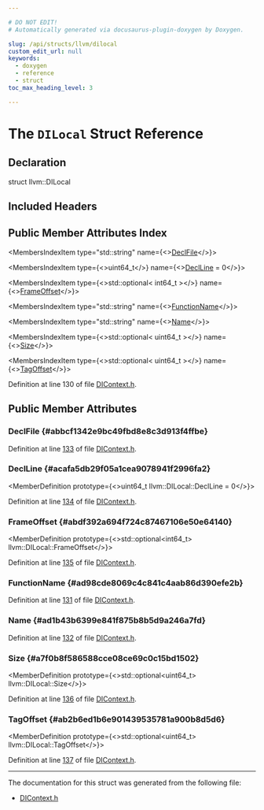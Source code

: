 ```yaml
---

# DO NOT EDIT!
# Automatically generated via docusaurus-plugin-doxygen by Doxygen.

slug: /api/structs/llvm/dilocal
custom_edit_url: null
keywords:
  - doxygen
  - reference
  - struct
toc_max_heading_level: 3

---
```





# The `DILocal` Struct Reference

<DoxygenPage pluginConfig={pluginConfig}>



## Declaration

<CodeBlock>struct llvm::DILocal</CodeBlock>

## Included Headers

<IncludesList>
<IncludesListItem
  filePath="llvm/DebugInfo/DIContext.h"
  permalink="/docs/api/files/include/include/llvm/include/llvm/debuginfo/dicontext-h"
  isLocal="true" />
</IncludesList>

## Public Member Attributes Index

<MembersIndex>

<MembersIndexItem
  type="std::string"
  name={<><a href="#abbcf1342e9bc49fbd8e8c3d913f4ffbe">DeclFile</a></>}>
</MembersIndexItem>

<MembersIndexItem
  type={<>uint64&#95;t</>}
  name={<><a href="#acafa5db29f05a1cea9078941f2996fa2">DeclLine</a> = 0</>}>
</MembersIndexItem>

<MembersIndexItem
  type={<>std::optional&lt; int64&#95;t &gt;</>}
  name={<><a href="#abdf392a694f724c87467106e50e64140">FrameOffset</a></>}>
</MembersIndexItem>

<MembersIndexItem
  type="std::string"
  name={<><a href="#ad98cde8069c4c841c4aab86d390efe2b">FunctionName</a></>}>
</MembersIndexItem>

<MembersIndexItem
  type="std::string"
  name={<><a href="#ad1b43b6399e841f875b8b5d9a246a7fd">Name</a></>}>
</MembersIndexItem>

<MembersIndexItem
  type={<>std::optional&lt; uint64&#95;t &gt;</>}
  name={<><a href="#a7f0b8f586588cce08ce69c0c15bd1502">Size</a></>}>
</MembersIndexItem>

<MembersIndexItem
  type={<>std::optional&lt; uint64&#95;t &gt;</>}
  name={<><a href="#ab2b6ed1b6e901439535781a900b8d5d6">TagOffset</a></>}>
</MembersIndexItem>

</MembersIndex>


Definition at line 130 of file <a href="/docs/api/files/include/include/llvm/include/llvm/debuginfo/dicontext-h">DIContext.h</a>.

<SectionDefinition>

## Public Member Attributes

### DeclFile {#abbcf1342e9bc49fbd8e8c3d913f4ffbe}

<MemberDefinition
  prototype="std::string llvm::DILocal::DeclFile">

Definition at line <a href="/docs/api/files/include/include/llvm/include/llvm/debuginfo/dicontext-h/#l00133">133</a> of file <a href="/docs/api/files/include/include/llvm/include/llvm/debuginfo/dicontext-h">DIContext.h</a>.
</MemberDefinition>

### DeclLine {#acafa5db29f05a1cea9078941f2996fa2}

<MemberDefinition
  prototype={<>uint64&#95;t llvm::DILocal::DeclLine = 0</>}>

Definition at line <a href="/docs/api/files/include/include/llvm/include/llvm/debuginfo/dicontext-h/#l00134">134</a> of file <a href="/docs/api/files/include/include/llvm/include/llvm/debuginfo/dicontext-h">DIContext.h</a>.
</MemberDefinition>

### FrameOffset {#abdf392a694f724c87467106e50e64140}

<MemberDefinition
  prototype={<>std::optional&lt;int64&#95;t&gt; llvm::DILocal::FrameOffset</>}>

Definition at line <a href="/docs/api/files/include/include/llvm/include/llvm/debuginfo/dicontext-h/#l00135">135</a> of file <a href="/docs/api/files/include/include/llvm/include/llvm/debuginfo/dicontext-h">DIContext.h</a>.
</MemberDefinition>

### FunctionName {#ad98cde8069c4c841c4aab86d390efe2b}

<MemberDefinition
  prototype="std::string llvm::DILocal::FunctionName">

Definition at line <a href="/docs/api/files/include/include/llvm/include/llvm/debuginfo/dicontext-h/#l00131">131</a> of file <a href="/docs/api/files/include/include/llvm/include/llvm/debuginfo/dicontext-h">DIContext.h</a>.
</MemberDefinition>

### Name {#ad1b43b6399e841f875b8b5d9a246a7fd}

<MemberDefinition
  prototype="std::string llvm::DILocal::Name">

Definition at line <a href="/docs/api/files/include/include/llvm/include/llvm/debuginfo/dicontext-h/#l00132">132</a> of file <a href="/docs/api/files/include/include/llvm/include/llvm/debuginfo/dicontext-h">DIContext.h</a>.
</MemberDefinition>

### Size {#a7f0b8f586588cce08ce69c0c15bd1502}

<MemberDefinition
  prototype={<>std::optional&lt;uint64&#95;t&gt; llvm::DILocal::Size</>}>

Definition at line <a href="/docs/api/files/include/include/llvm/include/llvm/debuginfo/dicontext-h/#l00136">136</a> of file <a href="/docs/api/files/include/include/llvm/include/llvm/debuginfo/dicontext-h">DIContext.h</a>.
</MemberDefinition>

### TagOffset {#ab2b6ed1b6e901439535781a900b8d5d6}

<MemberDefinition
  prototype={<>std::optional&lt;uint64&#95;t&gt; llvm::DILocal::TagOffset</>}>

Definition at line <a href="/docs/api/files/include/include/llvm/include/llvm/debuginfo/dicontext-h/#l00137">137</a> of file <a href="/docs/api/files/include/include/llvm/include/llvm/debuginfo/dicontext-h">DIContext.h</a>.
</MemberDefinition>

</SectionDefinition>

<hr/>

The documentation for this struct was generated from the following file:

<ul>
<li><a href="/docs/api/files/include/include/llvm/include/llvm/debuginfo/dicontext-h">DIContext.h</a></li>
</ul>

</DoxygenPage>
